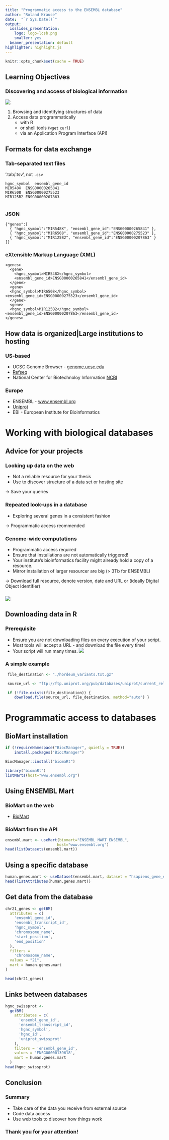 ```yaml
---
title: "Programmatic access to the ENSEMBL database"
author: "Roland Krause"
date:  "`r Sys.Date()`"
output:
  ioslides_presentation:
    logo: logo-lcsb.png
    smaller: yes
  beamer_presentation: default
highlighter: highlight.js
---
```


```r
knitr::opts_chunk$set(cache = TRUE)

```

## Learning Objectives 

### Discovering and access of biological information {.box-10 .offset-1 .bg-red .icon}

![](img/00/kt.png)

 1. Browsing and  identifying structures of data
 2. Access data programmatically 
    * with R 
    * or shell tools (`wget`  `curl`)
    * via an Application Program Interface (API)

## Formats for data exchange {.build}



### Tab-separated text files  {.box-6 .bg-blue .stretch } 
'.tab/.tsv', not `.csv`
```{}
hgnc_symbol  ensembl_gene_id
MIR548X  ENSG00000265841
MIR6508  ENSG00000275523
MIR125B2 ENSG00000207863
 
```

### JSON {.box-6 .stretch .bg-blue}
```{}
{"genes":[
  { "hgnc_symbol":"MIR548X", "ensembl_gene_id":"ENSG00000265841" },
  { "hgnc_symbol":"MIR6508", "ensembl_gene_id":"ENSG00000275523" },
  { "hgnc_symbol":"MIR125B2", "ensembl_gene_id":"ENSG00000207863" }
]}
``` 

### eXtensible Markup Language (XML) {.box-12 .bg-blue}
```{}
<genes>
  <gene>
    <hgnc_symbol>MIR548X</hgnc_symbol>
    <ensembl_gene_id>ENSG00000265841</ensembl_gene_id>
  </gene>
  <gene>
  <hgnc_symbol>MIR6508</hgnc_symbol><ensembl_gene_id>ENSG00000275523</ensembl_gene_id>
  </gene>
  <gene>
  <hgnc_symbol>MIR125B2</hgnc_symbol><ensembl_gene_id>ENSG00000207863</ensembl_gene_id>
</genes>

```




## How data is organized|Large institutions to hosting

### US-based {.box-4 .offset-1 .bg-blue}
 - UCSC Genome Browser - [genome.ucsc.edu](genome.ucsc.edu)
 - [Refseq](https://www.ncbi.nlm.nih.gov/refseq/)
 - National Center for Biotechnoloy Information [NCBI](https://www.ncbi.nlm.nih.gov/)

### Europe {.box-4 .offset-2 .bg-green .stretch}
 - ENSEMBL - [www.ensembl.org](http://www.ensembl.org)
 - [Uniprot](http://www.uniprot.org)
 - EBI - European Institute for Bioinformatics


# Working with biological databases

## Advice for your projects {.build}

### Looking up data on the web {.bg-green .box-6 }
 * Not a reliable resource for your thesis
 * Use to discover structure of a data set or hosting site
 
 
 $\to$ Save your queries
 
### Repeated look-ups in a database  {.bg-yellow .box-6 .stretch}
 * Exploring several genes in a consistent fashion
 
 
  $\to$ Programmatic access reommended

### Genome-wide computations {.bg-blue .box-8 }
 * Programmatic access required 
 * Ensure that installations are not automatically triggered!  
 * Your institute's bioinformatics facility might already hold a copy of a resource.
 * Mirror installation of larger resourcer are big ($>$ 3Tb for ENSEMBL)
  
 $\to$ Download full resource, denote version, date and URL or (ideally Digital Object Identifier) 
 
### {.box-4 .stretch}
 ![](img/05/hard-disk.jpg)


## Downloading data in R {.build}

### Prerequisite {.bg-yellow .box-8 .offset-2 .stretch .icon-small}

 * Ensure you are not downloading files on every execution of your script.
 * Most tools will accept a URL - and download the file every time!
 * Your script will run many times.
![](img/00/tip.png)

 
### A simple example  {.bg-blue .box-10 .offset-1}
```r
 file_destination <- "./hordeum_variants.txt.gz"

 source_url <- "ftp://ftp.uniprot.org/pub/databases/uniprot/current_release/knowledgebase/variants/hordeum_vulgare_variation.txt.gz"

 if (!file.exists(file_destination)) {
    download.file(source_url, file_destination, method="auto") }
```


# Programmatic access to databases 

## BioMart installation  {.col-8 .offset-2 .box .bg-blue}

```r
if (!requireNamespace("BiocManager", quietly = TRUE))
    install.packages("BiocManager")

BiocManager::install("biomaRt")
```


```r
library("biomaRt")
listMarts(host="www.ensembl.org")
```


## Using ENSEMBL Mart {.build}

### BioMart on the web {.bg-green .box-8 .offset-2}
 * [BioMart](https://www.ensembl.org/info/data/biomart)

### BioMart from the API  {.bg-blue .box-8 .offset-2}
```r
ensembl.mart <- useMart(biomart="ENSEMBL_MART_ENSEMBL", 
                       host="www.ensembl.org")
head(listDatasets(ensembl.mart))
```

## Using a specific database
```r
human.genes.mart <- useDataset(ensembl.mart, dataset = "hsapiens_gene_ensembl")
head(listAttributes(human.genes.mart))

```

## Get data from the database

```r
chr21_genes <- getBM(
  attributes = c(
    'ensembl_gene_id',
    'ensembl_transcript_id',
    'hgnc_symbol',
    'chromosome_name',
    'start_position',
    'end_position'
  ),
  filters =
    'chromosome_name',
  values = "21",
  mart = human.genes.mart
)

head(chr21_genes)
```

## Links between databases


```r
hgnc_swissprot <-
  getBM(
    attributes = c(
      'ensembl_gene_id',
      'ensembl_transcript_id',
      'hgnc_symbol',
      'hgnc_id',
      'uniprot_swissprot'
    ),
    filters = 'ensembl_gene_id',
    values = 'ENSG00000139618',
    mart = human.genes.mart
  )
head(hgnc_swissprot)
```


## Conclusion

### Summary {.bg-yellow .box-8 .offset-2}
 * Take care of the data you receive from external source
 * Code data access
 * Use web tools to discover how things work
 
### Thank you for your attention! 
 
<!--
## MutationMapper interface

```r
library(cgdsr)
# Create CGDS object
mycgds = CGDS("http://www.cbioportal.org/")


# Get list of cancer studies at server
getCancerStudies(mycgds)

```

## MutationMapper interface
```r

# Get available case lists (collection of samples) for a given cancer study
mycancerstudy = getCancerStudies(mycgds)[2,1]
mycaselist = getCaseLists(mycgds,mycancerstudy)[1,1]

# Get available genetic profiles
mygeneticprofile = getGeneticProfiles(mycgds,mycancerstudy)[4,1]

# Get data slices for a specified list of genes, genetic profile and case list
getProfileData(mycgds,c('BRCA1','BRCA2'),mygeneticprofile,mycaselist)

# Get clinical data for the case list
myclinicaldata = getClinicalData(mycgds,mycaselist)

# documentation

```

## MutationMapper interface

```r


plot(mycgds, "gbm_tcga", "NF1", c("gbm_tcga_gistic","gbm_tcga_mrna"), "gbm_tcga_all")
```
 -->


